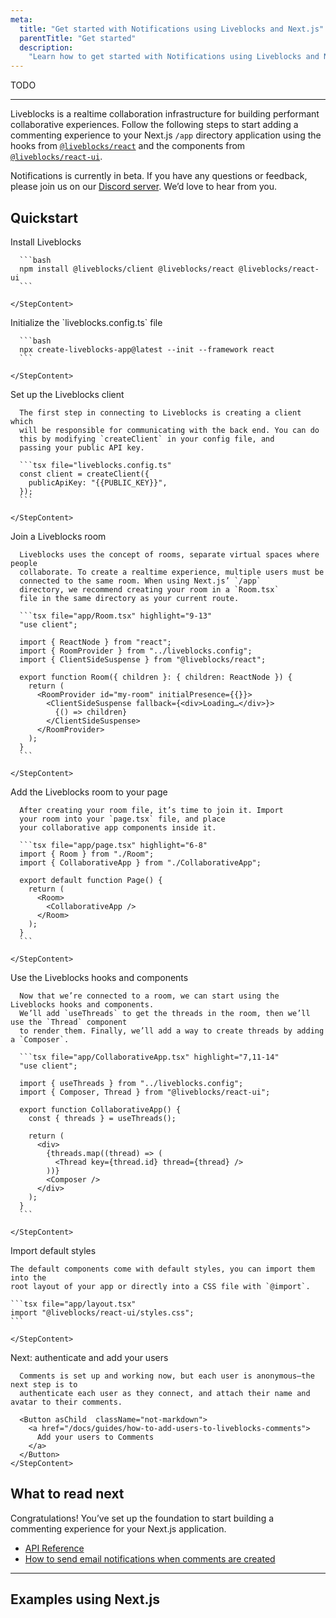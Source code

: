 ```yaml
---
meta:
  title: "Get started with Notifications using Liveblocks and Next.js"
  parentTitle: "Get started"
  description:
    "Learn how to get started with Notifications using Liveblocks and Next.js"
---
```


TODO

---

Liveblocks is a realtime collaboration infrastructure for building performant
collaborative experiences. Follow the following steps to start adding a
commenting experience to your Next.js `/app` directory application using the
hooks from [`@liveblocks/react`](/docs/api-reference/liveblocks-react) and the
components from
[`@liveblocks/react-ui`](/docs/api-reference/liveblocks-react-ui).

<Banner title="Public beta">

Notifications is currently in beta. If you have any questions or feedback,
please join us on our [Discord server](https://liveblocks.io/discord). We’d love
to hear from you.

</Banner>

## Quickstart

<Steps>
  <Step>
    <StepTitle>Install Liveblocks</StepTitle>
    <StepContent>

      ```bash
      npm install @liveblocks/client @liveblocks/react @liveblocks/react-ui
      ```

    </StepContent>

  </Step>
  <Step>
    <StepTitle>Initialize the `liveblocks.config.ts` file</StepTitle>
    <StepContent>

      ```bash
      npx create-liveblocks-app@latest --init --framework react
      ```

    </StepContent>

  </Step>
  <Step>
    <StepTitle>Set up the Liveblocks client</StepTitle>
    <StepContent>

      The first step in connecting to Liveblocks is creating a client which
      will be responsible for communicating with the back end. You can do
      this by modifying `createClient` in your config file, and
      passing your public API key.

      ```tsx file="liveblocks.config.ts"
      const client = createClient({
        publicApiKey: "{{PUBLIC_KEY}}",
      });
      ```

    </StepContent>

  </Step>
  <Step>
    <StepTitle>Join a Liveblocks room</StepTitle>
    <StepContent>

      Liveblocks uses the concept of rooms, separate virtual spaces where people
      collaborate. To create a realtime experience, multiple users must be
      connected to the same room. When using Next.js’ `/app`
      directory, we recommend creating your room in a `Room.tsx`
      file in the same directory as your current route.

      ```tsx file="app/Room.tsx" highlight="9-13"
      "use client";

      import { ReactNode } from "react";
      import { RoomProvider } from "../liveblocks.config";
      import { ClientSideSuspense } from "@liveblocks/react";

      export function Room({ children }: { children: ReactNode }) {
        return (
          <RoomProvider id="my-room" initialPresence={{}}>
            <ClientSideSuspense fallback={<div>Loading…</div>}>
              {() => children}
            </ClientSideSuspense>
          </RoomProvider>
        );
      }
      ```

    </StepContent>

  </Step>
  <Step>
    <StepTitle>Add the Liveblocks room to your page</StepTitle>
    <StepContent>

      After creating your room file, it’s time to join it. Import
      your room into your `page.tsx` file, and place
      your collaborative app components inside it.

      ```tsx file="app/page.tsx" highlight="6-8"
      import { Room } from "./Room";
      import { CollaborativeApp } from "./CollaborativeApp";

      export default function Page() {
        return (
          <Room>
            <CollaborativeApp />
          </Room>
        );
      }
      ```

    </StepContent>

  </Step>
  <Step>
    <StepTitle>Use the Liveblocks hooks and components</StepTitle>
    <StepContent>

      Now that we’re connected to a room, we can start using the Liveblocks hooks and components.
      We’ll add `useThreads` to get the threads in the room, then we’ll use the `Thread` component
      to render them. Finally, we’ll add a way to create threads by adding a `Composer`.

      ```tsx file="app/CollaborativeApp.tsx" highlight="7,11-14"
      "use client";

      import { useThreads } from "../liveblocks.config";
      import { Composer, Thread } from "@liveblocks/react-ui";

      export function CollaborativeApp() {
        const { threads } = useThreads();

        return (
          <div>
            {threads.map((thread) => (
              <Thread key={thread.id} thread={thread} />
            ))}
            <Composer />
          </div>
        );
      }
      ```

    </StepContent>

  </Step>
   <Step>
    <StepTitle>Import default styles</StepTitle>
    <StepContent>

    The default components come with default styles, you can import them into the
    root layout of your app or directly into a CSS file with `@import`.

    ```tsx file="app/layout.tsx"
    import "@liveblocks/react-ui/styles.css";
    ```

    </StepContent>

  </Step>
  <Step lastStep>
    <StepTitle>Next: authenticate and add your users</StepTitle>
    <StepContent>

      Comments is set up and working now, but each user is anonymous—the next step is to
      authenticate each user as they connect, and attach their name and avatar to their comments.

      <Button asChild  className="not-markdown">
        <a href="/docs/guides/how-to-add-users-to-liveblocks-comments">
          Add your users to Comments
        </a>
      </Button>
    </StepContent>

  </Step>
</Steps>

## What to read next

Congratulations! You’ve set up the foundation to start building a commenting
experience for your Next.js application.

- [API Reference](/docs/api-reference/liveblocks-react-ui)
- [How to send email notifications when comments are created](/docs/guides/how-to-send-email-notifications-when-comments-are-created)

---

## Examples using Next.js

<ListGrid columns={2}>
  <ExampleCard
    example={{
      title: "Comments",
      slug: "comments/nextjs-comments",
      image: "/images/examples/thumbnails/comments.jpg",
    }}
    technologies={["nextjs", "react"]}
    openInNewWindow
  />
  <ExampleCard
    example={{
      title: "Video Comments",
      slug: "video-comments/nextjs-comments-video",
      image: "/images/examples/thumbnails/comments-video.png",
    }}
    technologies={["nextjs"]}
    openInNewWindow
  />
  <ExampleCard
    example={{
      title: "Overlay Comments",
      slug: "overlay-comments/nextjs-comments-overlay",
      image: "/images/examples/thumbnails/comments-overlay.png",
    }}
    technologies={["nextjs"]}
    openInNewWindow
  />
  <ExampleCard
    example={{
      title: "Text Editor Comments",
      slug: "text-editor-comments/nextjs-comments-tiptap",
      image: "/images/examples/thumbnails/comments-text-editor.png",
    }}
    technologies={["nextjs"]}
    openInNewWindow
  />
</ListGrid>
